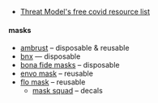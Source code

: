 
- [Threat Model's free covid resource list](https://www.patreon.com/posts/86871700)

#### masks

- [ambrust](https://www.armbrustusa.com/) – disposable & reusable
- [bnx](https://bnx.com/) — disposable
- [bona fide masks](https://bonafidemasks.com/) – disposable
- [envo mask](https://envomask.com/) – reusable
- [flo mask](https://www.flomask.com/) – reusable
  - [mask squad](https://masksquad.bigcartel.com/) – decals

